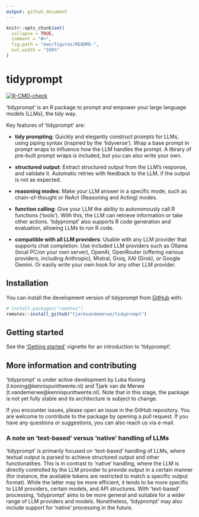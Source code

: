 ```yaml
---
output: github_document
---
```


<!-- README.md is generated from README.Rmd. Please edit that file -->

```r
knitr::opts_chunk$set(
  collapse = TRUE,
  comment = "#>",
  fig.path = "man/figures/README-",
  out.width = "100%"
)
```

# tidyprompt

<!-- badges: start -->
[![R-CMD-check](https://github.com/tjarkvandemerwe/tidyprompt/actions/workflows/R-CMD-check.yaml/badge.svg)](https://github.com/tjarkvandemerwe/tidyprompt/actions/workflows/R-CMD-check.yaml)
<!-- badges: end -->

'tidyprompt' is an R package to prompt and empower your large language models (LLMs), 
the tidy way.

Key features of 'tidyprompt' are:

* **tidy prompting**: Quickly and elegantly construct prompts for LLMs, using piping syntax (inspired by the 'tidyverse'). 
Wrap a base prompt in prompt wraps to influence how the LLM handles the prompt. A library of pre-built prompt wraps is included, but you can
also write your own.

* **structured output**: Extract structured output from the LLM's response, and validate it. Automatic retries with feedback to the LLM, if the output is not as expected.

* **reasoning modes**: Make your LLM answer in a specific mode, such as chain-of-thought or ReAct (Reasoning and Acting) modes.

* **function calling**: Give your LLM the ability to autonomously call R functions ('tools'). With this, the LLM can retrieve information or take other actions.
'tidyprompt' also supports R code generation and evaluation, allowing LLMs to run R code.

* **compatible with all LLM providers**: Usable with any LLM provider that supports chat completion. Use included LLM providers such as Ollama (local PC/on your own server), OpenAI, OpenRouter (offering various providers, including Anthropic), Mistral, Groq, XAI (Grok), or Google Gemini. Or easily write your own hook for any other LLM provider.

## Installation

You can install the development version of tidyprompt from [GitHub](https://github.com/tjarkvandemerwe/tidyprompt) with:

``` r
# install.packages("remotes")
remotes::install_github("tjarkvandemerwe/tidyprompt")
```

## Getting started

See the ['Getting started'](https://tjarkvandemerwe.github.io/tidyprompt/articles/getting_started.html) vignette for an introduction to 'tidyprompt'.

## More information and contributing

'tidyprompt' is under active development by Luka Koning (l.koning@kennispunttwente.nl) and
Tjark van de Merwe (t.vandemerwe@kennispunttwente.nl). Note that in this stage,
the package is not yet fully stable and its architecture is subject to change.

If you encounter issues, please open an issue in the GitHub repository. You are 
welcome to contribute to the package by opening a pull request. If you have any
questions or suggestions, you can also reach us via e-mail.

### A note on 'text-based' versus 'native' handling of LLMs

'tidyprompt' is primarily focused on 'text-based' handling of LLMs, where
textual output is parsed to achieve structured output and other functionalities.
This is in contrast to 'native' handling, where the LLM is directly controlled
by the LLM provider to provide output in a certain manner (for instance, the 
available tokens are restricted to match a specific output format). While the 
latter may be more efficient, it tends to be more specific to LLM providers,
certain models, and API structures. With 'text-based' processing, 'tidyprompt'
aims to be more general and suitable for a wider range of LLM providers and models.
Nonetheless, 'tidyprompt' may also include support for 'native' processing in the future.
